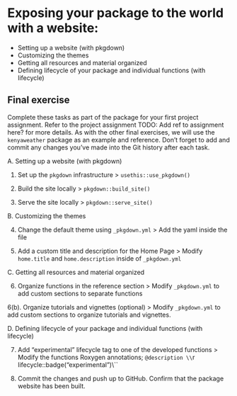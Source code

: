 # Exposing your package to the world with a website:

- Setting up a website (with pkgdown)
- Customizing the themes
- Getting all resources and material organized
- Defining lifecycle of your package and individual functions (with lifecycle)

## Final exercise {#09-final-exercise}

Complete these tasks as part of the package for your first project assignment.
Refer to the project assignment TODO: Add ref to assignment here?
for more details. As with the other final exercises,
we will use the `kenyaweather` package as an example and reference.
Don't forget to add and commit any changes you've made into the Git history
after each task.

A. Setting up a website (with pkgdown)

1. Set up the `pkgdown` infrastructure
> `usethis::use_pkgdown()`

2. Build the site locally
> `pkgdown::build_site()`

3. Serve the site locally
> `pkgdown::serve_site()`

B. Customizing the themes

4. Change the default theme using `_pkgdown.yml`
> Add the yaml inside the file

5. Add a custom title and description for the Home Page
> Modify `home.title` and `home.description` inside of `_pkgdown.yml`

C. Getting all resources and material organized

6. Organize functions in the reference section
> Modify `_pkgdown.yml` to add custom sections to separate functions

6(b). Organize tutorials and vignettes (optional)
> Modify `_pkgdown.yml` to add custom sections to organize tutorials and vignettes.

D. Defining lifecycle of your package and individual functions (with lifecycle)

7. Add "experimental" lifecycle tag to one of the developed functions
> Modify the functions Roxygen annotations; `@description \\`r lifecycle::badge("experimental")\\``

8. Commit the changes and push up to GitHub. Confirm that the package website has been built.

